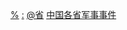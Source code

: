 [[Category:中华人民共和国各省事件|%]]
[[Category:中华人民共和国各省军事|:]]
[[Category:中华人民共和国军事事件|@省]]
[[Category:中国各省军事事件|]]